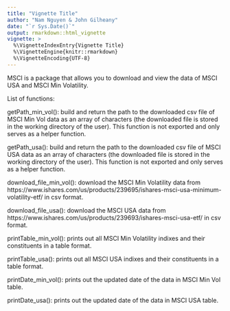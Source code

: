 ```yaml
---
title: "Vignette Title"
author: "Nam Nguyen & John Gilheany"
date: "`r Sys.Date()`"
output: rmarkdown::html_vignette
vignette: >
  %\VignetteIndexEntry{Vignette Title}
  %\VignetteEngine{knitr::rmarkdown}
  %\VignetteEncoding{UTF-8}
---
```


MSCI is a package that allows you to download and view the data of MSCI USA and MSCI Min Volatility. 

List of functions:

getPath_min_vol(): build and return the path to the downloaded csv file of MSCI Min Vol data as an array of characters (the downloaded file is stored in the working directory of the user). This function is not exported and only serves as a helper function.

getPath_usa(): build and return the path to the downloaded csv file of MSCI USA data as an array of characters (the downloaded file is stored in the working directory of the user). This function is not exported and only serves as a helper function.

download_file_min_vol(): download the MSCI Min Volatility data from https://www.ishares.com/us/products/239695/ishares-msci-usa-minimum-volatility-etf/ in csv format.

download_file_usa(): download the MSCI USA data from https://www.ishares.com/us/products/239693/ishares-msci-usa-etf/ in csv format.

printTable_min_vol(): prints out all MSCI Min Volatility indixes and their constituents in a table format.

printTable_usa(): prints out all MSCI USA indixes and their constituents in a table format.

printDate_min_vol(): prints out the updated date of the data in MSCI Min Vol table.

printDate_usa(): prints out the updated date of the data in MSCI USA table.
